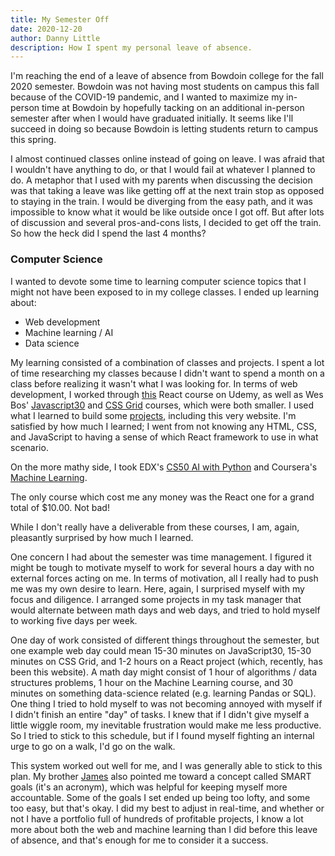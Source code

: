 ```yaml
---
title: My Semester Off
date: 2020-12-20
author: Danny Little
description: How I spent my personal leave of absence.
---
```


I'm reaching the end of a leave of absence from Bowdoin college for the fall 2020 semester. Bowdoin was not having most students on campus this fall because of the COVID-19 pandemic, and I wanted to maximize my in-person time at Bowdoin by hopefully tacking on an additional in-person semester after when I would have graduated initially. It seems like I'll succeed in doing so because Bowdoin is letting students return to campus this spring.

I almost continued classes online instead of going on leave. I was afraid that I wouldn't have anything to do, or that I would fail at whatever I planned to do. A metaphor that I used with my parents when discussing the decision was that taking a leave was like getting off at the next train stop as opposed to staying in the train. I would be diverging from the easy path, and it was impossible to know what it would be like outside once I got off. But after lots of discussion and several pros-and-cons lists, I decided to get off the train. So how the heck did I spend the last 4 months?

### Computer Science

I wanted to devote some time to learning computer science topics that I might not have been exposed to in my college classes. I ended up learning about:

- Web development
- Machine learning / AI
- Data science

My learning consisted of a combination of classes and projects. I spent a lot of time researching my classes because I didn't want to spend a month on a class before realizing it wasn't what I was looking for. In terms of web development, I worked through [this](https://www.udemy.com/course/react-redux/) React course on Udemy, as well as Wes Bos' [Javascript30](https://javascript30.com/) and [CSS Grid](https://cssgrid.io/) courses, which were both smaller. I used what I learned to build some [projects](../projects), including this very website. I'm satisfied by how much I learned; I went from not knowing any HTML, CSS, and JavaScript to having a sense of which React framework to use in what scenario.

On the more mathy side, I took EDX's [CS50 AI with Python](https://cs50.harvard.edu/ai/2020/) and Coursera's [Machine Learning](https://www.coursera.org/learn/machine-learning).

<div className="sidebar left">
  The only course which cost me any money was the React one for a grand total of
  $10.00. Not bad!
</div>

While I don't really have a deliverable from these courses, I am, again, pleasantly surprised by how much I learned.

One concern I had about the semester was time management. I figured it might be tough to motivate myself to work for several hours a day with no external forces acting on me. In terms of motivation, all I really had to push me was my own desire to learn. Here, again, I surprised myself with my focus and diligence. I arranged some projects in my task manager that would alternate between math days and web days, and tried to hold myself to working five days per week.

One day of work consisted of different things throughout the semester, but one example web day could mean 15-30 minutes on JavaScript30, 15-30 minutes on CSS Grid, and 1-2 hours on a React project (which, recently, has been this website). A math day might consist of 1 hour of algorithms / data structures problems, 1 hour on the Machine Learning course, and 30 minutes on something data-science related (e.g. learning Pandas or SQL). One thing I tried to hold myself to was not becoming annoyed with myself if I didn't finish an entire "day" of tasks. I knew that if I didn't give myself a little wiggle room, my inevitable frustration would make me less productive. So I tried to stick to this schedule, but if I found myself fighting an internal urge to go on a walk, I'd go on the walk.

This system worked out well for me, and I was generally able to stick to this plan. My brother [James](https://jameslittle.me/) also pointed me toward a concept called SMART goals (it's an acronym), which was helpful for keeping myself more accountable. Some of the goals I set ended up being too lofty, and some too easy, but that's okay. I did my best to adjust in real-time, and whether or not I have a portfolio full of hundreds of profitable projects, I know a lot more about both the web and machine learning than I did before this leave of absence, and that's enough for me to consider it a success.
